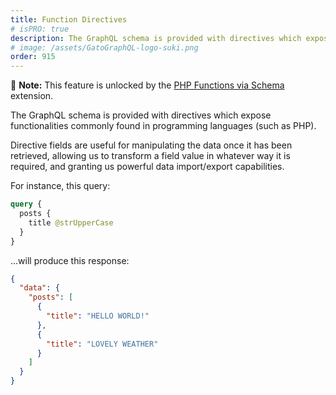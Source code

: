 ```yaml
---
title: Function Directives
# isPRO: true
description: The GraphQL schema is provided with directives which expose functionalities commonly found in programming languages (such as PHP).
# image: /assets/GatoGraphQL-logo-suki.png
order: 915
---
```


📣 **Note:** This feature is unlocked by the [PHP Functions via Schema](../../../extensions/php-functions-via-schema/) extension.

The GraphQL schema is provided with directives which expose functionalities commonly found in programming languages (such as PHP).

Directive fields are useful for manipulating the data once it has been retrieved, allowing us to transform a field value in whatever way it is required, and granting us powerful data import/export capabilities.

For instance, this query:

```graphql
query {
  posts {
    title @strUpperCase
  }
}
```

...will produce this response:

```json
{
  "data": {
    "posts": [
      {
        "title": "HELLO WORLD!"
      },
      {
        "title": "LOVELY WEATHER"
      }
    ]
  }
}
```
